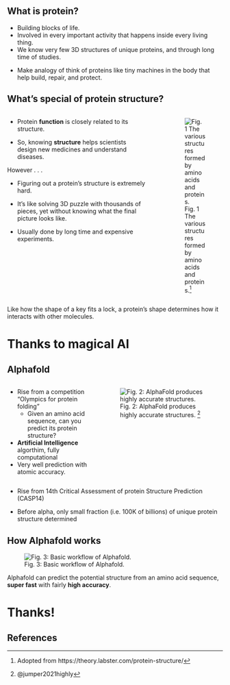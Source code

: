 ## What is protein?

- Building blocks of life.
- Involved in every important activity that happens inside every living thing.
- We know very few 3D structures of unique proteins, and through long time of studies.

::: {.notes}

- Make analogy of think of proteins like tiny machines in the body that help build, repair, and protect.

:::


## What's special of protein structure? {.nostretch}

::::: {.columns}


:::: {.column width="70%"}

- Protein [**function**]{.primary} is closely related to its structure.

- So, knowing [**structure**]{.primary} helps scientists design new medicines and understand diseases.

::: {.fragment}

[However . . .]{.secondary}

:::

::: {.fragment .fade-up}

- Figuring out a protein's structure is extremely hard.

- It's like solving 3D puzzle with thousands of pieces, yet [without knowing]{.quaternary} what the final picture looks like.

- Usually done by long time and expensive experiments.
  

:::


::::

:::: {.column width="2%"}

::::

:::: {.column width="28%"}

![Fig. 1 The various structures formed by amino acids and proteins.^[Adopted from https://theory.labster.com/protein-structure/]](figures/protein_struct.png){.stretch-protein}



::::

:::::

::: {.notes}

Like how the shape of a key fits a lock, a protein's shape determines how it interacts with other molecules.

:::


# Thanks to magical AI {.highlight}


## Alphafold

:::: {.columns}

::: {.column width="42%"}

- Rise from a competition "Olympics for protein folding"
  - Given an amino acid sequence, can you predict its protein structure?
- **Artificial Intelligence** algorthim, fully computational
- Very well prediction with [atomic accuracy]{.secondary}.

:::

::: {.column width="58%"}

![Fig. 2: AlphaFold produces highly accurate structures. ^[@jumper2021highly]](figures/alphafold_result.png)

:::

::::

::: {.notes}

- Rise from 14th Critical Assessment of protein Structure Prediction (CASP14)

- Before alpha, only small fraction (i.e. 100K of billions) of unique protein structure determined

:::

## How Alphafold works

![Fig. 3: Basic workflow of Alphafold.](figures/alphafold-process.png)

Alphafold can predict the potential structure from an amino acid sequence, [**super fast**]{.secondary} with fairly [**high accuracy**]{.secondary}.

# Thanks! {.thanks}

## References




